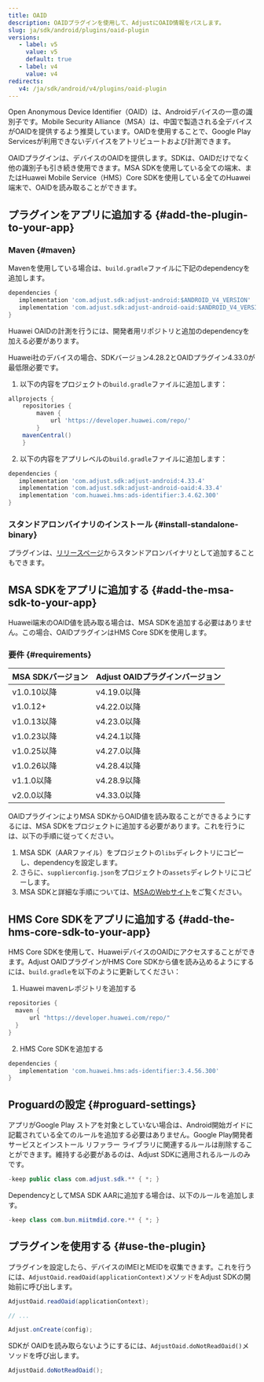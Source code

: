 ```yaml
---
title: OAID
description: OAIDプラグインを使用して、AdjustにOAID情報をパスします。
slug: ja/sdk/android/plugins/oaid-plugin
versions:
   - label: v5
     value: v5
     default: true
   - label: v4
     value: v4
redirects:
   v4: /ja/sdk/android/v4/plugins/oaid-plugin
---
```


Open Anonymous Device Identifier（OAID）は、Androidデバイスの一意の識別子です。Mobile Security Alliance（MSA）は、中国で製造される全デバイスがOAIDを提供するよう推奨しています。OAIDを使用することで、Google Play Servicesが利用できないデバイスをアトリビュートおよび計測できます。

OAIDプラグインは、デバイスのOAIDを提供します。SDKは、OAIDだけでなく他の識別子も引き続き使用できます。MSA SDKを使用している全ての端末、またはHuawei Mobile Service（HMS）Core SDKを使用している全てのHuawei端末で、OAIDを読み取ることができます。

## プラグインをアプリに追加する {#add-the-plugin-to-your-app}

### Maven {#maven}

Mavenを使用している場合は、`build.gradle`ファイルに下記のdependencyを追加します。

<CodeBlock title="build.gradle">

```groovy
dependencies {
   implementation 'com.adjust.sdk:adjust-android:$ANDROID_V4_VERSION'
   implementation 'com.adjust.sdk:adjust-android-oaid:$ANDROID_V4_VERSION'
}

```

</CodeBlock>

Huawei OAIDの計測を行うには、開発者用リポジトリと追加のdependencyを加える必要があります。

<Callout type="important">

Huawei社のデバイスの場合、SDKバージョン4\.28\.2とOAIDプラグイン4\.33\.0が最低限必要です。

</Callout>

1. 以下の内容をプロジェクトの`build.gradle`ファイルに追加します：

<CodeBlock title="build.gradle">

```groovy
allprojects {
    repositories {
        maven {
            url 'https://developer.huawei.com/repo/'
        }
    mavenCentral()
    }

```

</CodeBlock>

2. 以下の内容をアプリレベルの`build.gradle`ファイルに追加します：

<CodeBlock title="build.gradle">

```groovy
dependencies {
   implementation 'com.adjust.sdk:adjust-android:4.33.4'
   implementation 'com.adjust.sdk:adjust-android-oaid:4.33.4'
   implementation 'com.huawei.hms:ads-identifier:3.4.62.300'
}

```

</CodeBlock>

### スタンドアロンバイナリのインストール {#install-standalone-binary}

プラグインは、[リリースページ](https://github.com/adjust/android_sdk/releases)からスタンドアロンバイナリとして追加することもできます。

## MSA SDKをアプリに追加する {#add-the-msa-sdk-to-your-app}

<Callout type="note">

Huawei端末のOAID値を読み取る場合は、MSA SDKを追加する必要はありません。この場合、OAIDプラグインはHMS Core SDKを使用します。

</Callout>

### 要件 {#requirements}

| MSA SDKバージョン | Adjust OAIDプラグインバージョン |
| ----------------- | ------------------------------- |
| v1\.0\.10以降     | v4\.19\.0以降                   |
| v1\.0\.12\+       | v4\.22\.0以降                   |
| v1\.0\.13以降     | v4\.23\.0以降                   |
| v1\.0\.23以降     | v4\.24\.1以降                   |
| v1\.0\.25以降     | v4\.27\.0以降                   |
| v1\.0\.26以降     | v4\.28\.4以降                   |
| v1\.1\.0以降      | v4\.28\.9以降                   |
| v2\.0\.0以降      | v4\.33\.0以降                   |

OAIDプラグインによりMSA SDKからOAID値を読み取ることができるようにするには、MSA SDKをプロジェクトに追加する必要があります。これを行うには、以下の手順に従ってください。

1. MSA SDK（AARファイル）をプロジェクトの`libs`ディレクトリにコピーし、dependencyを設定します。
2. さらに、`supplierconfig.json`をプロジェクトの`assets`ディレクトリにコピーします。
3. MSA SDKと詳細な手順については、[MSAのWebサイト](http://www.msa-alliance.cn/col.jsp?id=120)をご覧ください。

## HMS Core SDKをアプリに追加する {#add-the-hms-core-sdk-to-your-app}

HMS Core SDKを使用して、HuaweiデバイスのOAIDにアクセスすることができます。Adjust OAIDプラグインがHMS Core SDKから値を読み込めるようにするには、`build.gradle`を以下のように更新してください：

1. Huawei mavenレポジトリを追加する

<CodeBlock title="build.gradle">

```groovy
repositories {
  maven {
      url "https://developer.huawei.com/repo/"
  }
}

```

</CodeBlock>

2. HMS Core SDKを追加する

<CodeBlock title="build.gradle">

```groovy
dependencies {
   implementation 'com.huawei.hms:ads-identifier:3.4.56.300'
}

```

</CodeBlock>

## Proguardの設定 {#proguard-settings}

アプリがGoogle Play ストアを対象としていない場合は、Android開始ガイドに記載されている全てのルールを追加する必要はありません。Google Play開発者サービスとインストール リファラー ライブラリに関連するルールは削除することができます。維持する必要があるのは、Adjust SDKに適用されるルールのみです。

<CodeBlock title="Proguard.pro">

```java
-keep public class com.adjust.sdk.** { *; }
```

</CodeBlock>

DependencyとしてMSA SDK AARに追加する場合は、以下のルールを追加します。

<CodeBlock title="Proguard.pro">

```java
-keep class com.bun.miitmdid.core.** { *; }
```

</CodeBlock>

## プラグインを使用する {#use-the-plugin}

プラグインを設定したら、デバイスのIMEIとMEIDを収集できます。これを行うには、`AdjustOaid.readOaid(applicationContext)`メソッドをAdjust SDKの開始前に呼び出します。

<Tabs>
<Tab title="Java">

```java
AdjustOaid.readOaid(applicationContext);

// ...

Adjust.onCreate(config);
```

</Tab>
</Tabs>

SDKが OAIDを読み取らないようにするには、`AdjustOaid.doNotReadOaid()`メソッドを呼び出します。

<Tabs>
<Tab title="Java">

```java
AdjustOaid.doNotReadOaid();

```

</Tab>
</Tabs>
